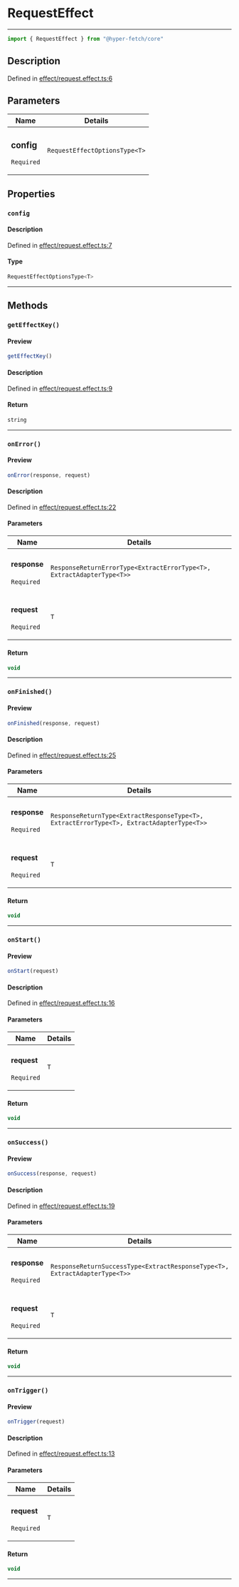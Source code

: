 

# RequestEffect

<div class="api-docs__separator" data-reactroot="">

---

</div><div class="api-docs__import" data-reactroot="">

```ts
import { RequestEffect } from "@hyper-fetch/core"
```

</div><div class="api-docs__section">

## Description

</div><div class="api-docs__description"><span class="api-docs__do-not-parse">



</span></div><p class="api-docs__definition">

Defined in [effect/request.effect.ts:6](https://github.com/BetterTyped/hyper-fetch/blob/c44d728f/packages/core/src/effect/request.effect.ts#L6)

</p><div class="api-docs__section">

## Parameters

</div><div class="api-docs__parameters"><table><thead><tr><th>Name</th><th>Details</th></tr></thead><tbody><tr param-data="config"><td class="api-docs__param-name required">

### config 

`Required`

</td><td class="api-docs__param-type">

`RequestEffectOptionsType<T>`

</td></tr></tbody></table></div><div class="api-docs__section">

## Properties

</div><div class="api-docs__properties"><div class="api-docs__property" property-data="config"><h3 class="api-docs__name">

### `config`

</h3><div class="api-docs__section">

#### Description

</div><div class="api-docs__description"><span class="api-docs__do-not-parse">



</span></div><p class="api-docs__definition">

Defined in [effect/request.effect.ts:7](https://github.com/BetterTyped/hyper-fetch/blob/c44d728f/packages/core/src/effect/request.effect.ts#L7)

</p><div class="api-docs__section">

#### Type

</div><div class="api-docs__property-type">

```ts
RequestEffectOptionsType<T>
```

</div><hr/></div></div><div class="api-docs__section">

## Methods

</div><div class="api-docs__methods"><div class="api-docs__method" method-data="getEffectKey"><h3 class="api-docs__name">

### `getEffectKey()`

</h3><div class="api-docs__section">

#### Preview

</div><div class="api-docs__preview fn">

```ts
getEffectKey()
```

</div><div class="api-docs__section">

#### Description

</div><div class="api-docs__description"><span class="api-docs__do-not-parse">



</span></div><p class="api-docs__definition">

Defined in [effect/request.effect.ts:9](https://github.com/BetterTyped/hyper-fetch/blob/c44d728f/packages/core/src/effect/request.effect.ts#L9)

</p><div class="api-docs__section">

#### Return

</div><div class="api-docs__returns">

```ts
string
```

</div><hr/></div><div class="api-docs__method" method-data="onError"><h3 class="api-docs__name">

### `onError()`

</h3><div class="api-docs__section">

#### Preview

</div><div class="api-docs__preview fn">

```ts
onError(response, request)
```

</div><div class="api-docs__section">

#### Description

</div><div class="api-docs__description"><span class="api-docs__do-not-parse">



</span></div><p class="api-docs__definition">

Defined in [effect/request.effect.ts:22](https://github.com/BetterTyped/hyper-fetch/blob/c44d728f/packages/core/src/effect/request.effect.ts#L22)

</p><div class="api-docs__section">

#### Parameters

</div><div class="api-docs__parameters"><table><thead><tr><th>Name</th><th>Details</th></tr></thead><tbody><tr param-data="response"><td class="api-docs__param-name required">

#### response 

`Required`

</td><td class="api-docs__param-type">

`ResponseReturnErrorType<ExtractErrorType<T>, ExtractAdapterType<T>>`

</td></tr><tr param-data="request"><td class="api-docs__param-name required">

#### request 

`Required`

</td><td class="api-docs__param-type">

`T`

</td></tr></tbody></table></div><div class="api-docs__section">

#### Return

</div><div class="api-docs__returns">

```ts
void
```

</div><hr/></div><div class="api-docs__method" method-data="onFinished"><h3 class="api-docs__name">

### `onFinished()`

</h3><div class="api-docs__section">

#### Preview

</div><div class="api-docs__preview fn">

```ts
onFinished(response, request)
```

</div><div class="api-docs__section">

#### Description

</div><div class="api-docs__description"><span class="api-docs__do-not-parse">



</span></div><p class="api-docs__definition">

Defined in [effect/request.effect.ts:25](https://github.com/BetterTyped/hyper-fetch/blob/c44d728f/packages/core/src/effect/request.effect.ts#L25)

</p><div class="api-docs__section">

#### Parameters

</div><div class="api-docs__parameters"><table><thead><tr><th>Name</th><th>Details</th></tr></thead><tbody><tr param-data="response"><td class="api-docs__param-name required">

#### response 

`Required`

</td><td class="api-docs__param-type">

`ResponseReturnType<ExtractResponseType<T>, ExtractErrorType<T>, ExtractAdapterType<T>>`

</td></tr><tr param-data="request"><td class="api-docs__param-name required">

#### request 

`Required`

</td><td class="api-docs__param-type">

`T`

</td></tr></tbody></table></div><div class="api-docs__section">

#### Return

</div><div class="api-docs__returns">

```ts
void
```

</div><hr/></div><div class="api-docs__method" method-data="onStart"><h3 class="api-docs__name">

### `onStart()`

</h3><div class="api-docs__section">

#### Preview

</div><div class="api-docs__preview fn">

```ts
onStart(request)
```

</div><div class="api-docs__section">

#### Description

</div><div class="api-docs__description"><span class="api-docs__do-not-parse">



</span></div><p class="api-docs__definition">

Defined in [effect/request.effect.ts:16](https://github.com/BetterTyped/hyper-fetch/blob/c44d728f/packages/core/src/effect/request.effect.ts#L16)

</p><div class="api-docs__section">

#### Parameters

</div><div class="api-docs__parameters"><table><thead><tr><th>Name</th><th>Details</th></tr></thead><tbody><tr param-data="request"><td class="api-docs__param-name required">

#### request 

`Required`

</td><td class="api-docs__param-type">

`T`

</td></tr></tbody></table></div><div class="api-docs__section">

#### Return

</div><div class="api-docs__returns">

```ts
void
```

</div><hr/></div><div class="api-docs__method" method-data="onSuccess"><h3 class="api-docs__name">

### `onSuccess()`

</h3><div class="api-docs__section">

#### Preview

</div><div class="api-docs__preview fn">

```ts
onSuccess(response, request)
```

</div><div class="api-docs__section">

#### Description

</div><div class="api-docs__description"><span class="api-docs__do-not-parse">



</span></div><p class="api-docs__definition">

Defined in [effect/request.effect.ts:19](https://github.com/BetterTyped/hyper-fetch/blob/c44d728f/packages/core/src/effect/request.effect.ts#L19)

</p><div class="api-docs__section">

#### Parameters

</div><div class="api-docs__parameters"><table><thead><tr><th>Name</th><th>Details</th></tr></thead><tbody><tr param-data="response"><td class="api-docs__param-name required">

#### response 

`Required`

</td><td class="api-docs__param-type">

`ResponseReturnSuccessType<ExtractResponseType<T>, ExtractAdapterType<T>>`

</td></tr><tr param-data="request"><td class="api-docs__param-name required">

#### request 

`Required`

</td><td class="api-docs__param-type">

`T`

</td></tr></tbody></table></div><div class="api-docs__section">

#### Return

</div><div class="api-docs__returns">

```ts
void
```

</div><hr/></div><div class="api-docs__method" method-data="onTrigger"><h3 class="api-docs__name">

### `onTrigger()`

</h3><div class="api-docs__section">

#### Preview

</div><div class="api-docs__preview fn">

```ts
onTrigger(request)
```

</div><div class="api-docs__section">

#### Description

</div><div class="api-docs__description"><span class="api-docs__do-not-parse">



</span></div><p class="api-docs__definition">

Defined in [effect/request.effect.ts:13](https://github.com/BetterTyped/hyper-fetch/blob/c44d728f/packages/core/src/effect/request.effect.ts#L13)

</p><div class="api-docs__section">

#### Parameters

</div><div class="api-docs__parameters"><table><thead><tr><th>Name</th><th>Details</th></tr></thead><tbody><tr param-data="request"><td class="api-docs__param-name required">

#### request 

`Required`

</td><td class="api-docs__param-type">

`T`

</td></tr></tbody></table></div><div class="api-docs__section">

#### Return

</div><div class="api-docs__returns">

```ts
void
```

</div><hr/></div></div>